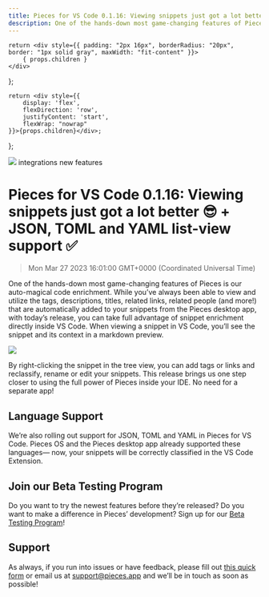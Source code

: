 ```yaml
---
title: Pieces for VS Code 0.1.16: Viewing snippets just got a lot better 😎 + JSON, TOML and YAML list-view support ✅
description: One of the hands-down most game-changing features of Pieces is our auto-magical code enrichment. While you’ve always been able to view and utilize the tags, descriptions, titles, related links, related people (and more!) that are automatically added to your snippets from the Pieces desktop app, with today’s release, you can take full advantage of snippet enrichment directly inside VS Code.
---
```


    return <div style={{ padding: "2px 16px", borderRadius: "20px", border: "1px solid gray", maxWidth: "fit-content" }}>
        { props.children }
    </div>
};

    return <div style={{
        display: 'flex',
        flexDirection: 'row',
        justifyContent: 'start',
        flexWrap: "nowrap"
    }}>{props.children}</div>;
};

<link rel="canonical" href="https://code.pieces.app/updates/pieces-for-vs-code-0-1-16-view-your-context-in-your-ide" />

![](https://uploads-ssl.webflow.com/6143afec68f555387049efb3/633b1d648bd9fe19e74df37f_VSCode0_1_16_c01518a68764142ebf3352dcfb934fe5_2000.png)
<GridFlexRow><Tag>integrations</Tag> <Tag>new features</Tag></GridFlexRow>

# Pieces for VS Code 0.1.16: Viewing snippets just got a lot better 😎 + JSON, TOML and YAML list-view support ✅
> Mon Mar 27 2023 16:01:00 GMT+0000 (Coordinated Universal Time)

One of the hands-down most game-changing features of Pieces is our auto-magical code enrichment. While you’ve always been able to view and utilize the tags, descriptions, titles, related links, related people (and more!) that are automatically added to your snippets from the Pieces desktop app, with today’s release, you can take full advantage of snippet enrichment directly inside VS Code.
When viewing a snippet in VS Code, you’ll see the snippet and its context in a markdown preview.

![](https://uploads-ssl.webflow.com/6143afec68f555387049efb3/633b1bd8cbd377ffcc19bf2a_ScreenShot2022-10-03at1_28_03PM_0c50c0b13f38edd3a58313e952094751_800.png)

By right-clicking the snippet in the tree view, you can add tags or links and reclassify, rename or edit your snippets.
This release brings us one step closer to using the full power of Pieces inside your IDE. No need for a separate app!

## Language Support
We’re also rolling out support for JSON, TOML and YAML in Pieces for VS Code. Pieces OS and the Pieces desktop app already supported these languages— now, your snippets will be correctly classified in the VS Code Extension.

## Join our Beta Testing Program
Do you want to try the newest features before they’re released? Do you want to make a difference in Pieces’ development? Sign up for our <a href="https://getpieces.typeform.com/to/XGGlUqEI" target="_blank" rel="noopener noreferrer">Beta Testing Program</a>!

## Support
As always, if you run into issues or have feedback, please fill out <a href="https://getpieces.typeform.com/to/mCjBSIjF" target="_blank" rel="noopener noreferrer">this quick form</a> or email us at <a href="mailto:support@pieces.app" target="_blank" rel="noopener noreferrer">support@pieces.app</a> and we’ll be in touch as soon as possible!

